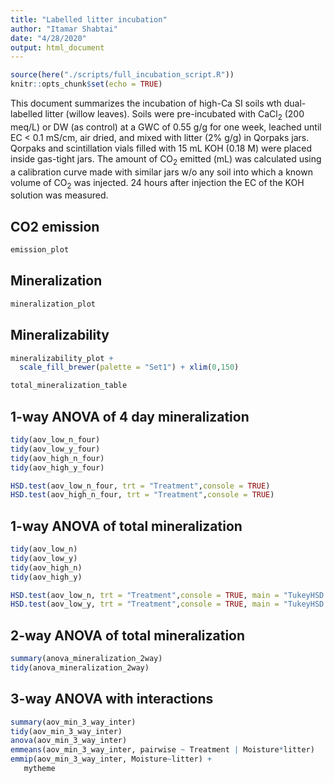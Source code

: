```yaml
---
title: "Labelled litter incubation"
author: "Itamar Shabtai"
date: "4/28/2020"
output: html_document
---
```


```r
source(here("./scripts/full_incubation_script.R"))
knitr::opts_chunk$set(echo = TRUE)
```

This document summarizes the incubation of high-Ca SI soils wth dual-labelled litter (willow leaves). Soils were pre-incubated with CaCl~2~ (200 meq/L) or DW (as control) at a GWC of 0.55 g/g for one week, leached until EC < 0.1 mS/cm, air dried, and mixed with litter (2% g/g) in Qorpaks jars. Qorpaks and scintillation vials filled with 15 mL KOH (0.18 M) were placed inside gas-tight jars. The amount of CO~2~ emitted (mL) was calculated using a calibration curve made with similar jars w/o any soil into which a known volume of CO~2~ was injected. 24 hours after injection the EC of the KOH solution was measured.

## CO2 emission
```r
emission_plot
```

## Mineralization
```r
mineralization_plot
```

## Mineralizability
```r
mineralizability_plot + 
  scale_fill_brewer(palette = "Set1") + xlim(0,150)

total_mineralization_table
```


## 1-way ANOVA of 4 day mineralization
```r
tidy(aov_low_n_four)
tidy(aov_low_y_four)
tidy(aov_high_n_four)
tidy(aov_high_y_four)

HSD.test(aov_low_n_four, trt = "Treatment",console = TRUE)
HSD.test(aov_high_n_four, trt = "Treatment",console = TRUE)
```

## 1-way ANOVA of total mineralization
```r
tidy(aov_low_n)
tidy(aov_low_y)
tidy(aov_high_n)
tidy(aov_high_y)

HSD.test(aov_low_n, trt = "Treatment",console = TRUE, main = "TukeyHSD 40% WFPS without litter")
HSD.test(aov_low_y, trt = "Treatment",console = TRUE, main = "TukeyHSD 40% WFPS with litter")
```

## 2-way ANOVA of total mineralization
```r
summary(anova_mineralization_2way)
tidy(anova_mineralization_2way)
```

## 3-way ANOVA with interactions
```r
summary(aov_min_3_way_inter)
tidy(aov_min_3_way_inter)
anova(aov_min_3_way_inter)
emmeans(aov_min_3_way_inter, pairwise ~ Treatment | Moisture*litter)
emmip(aov_min_3_way_inter, Moisture~litter) +
   mytheme
```


